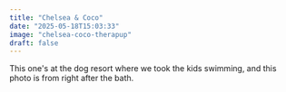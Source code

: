 ```yaml
---
title: "Chelsea & Coco"
date: "2025-05-18T15:03:33"
image: "chelsea-coco-therapup"
draft: false
---
```


This one's at the dog resort where we took the kids swimming, and this photo is from right after the bath.
